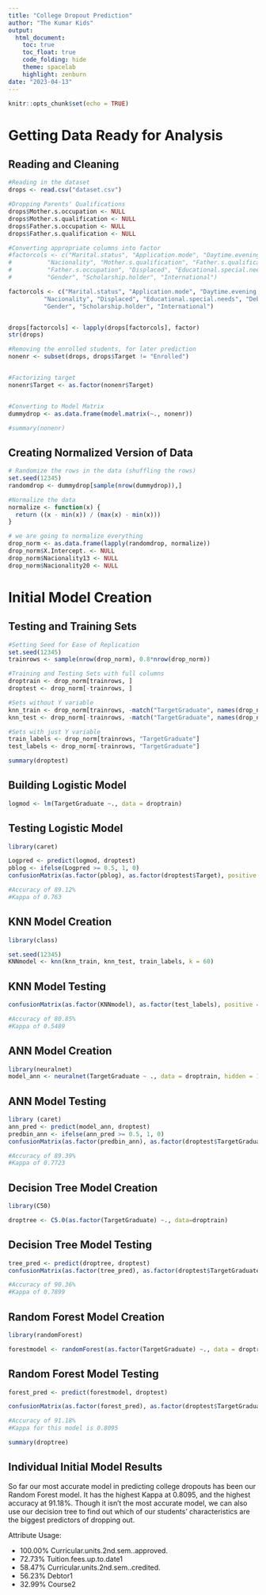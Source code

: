 ```yaml
---
title: "College Dropout Prediction"
author: "The Kumar Kids"
output:
  html_document:
    toc: true
    toc_float: true
    code_folding: hide
    theme: spacelab
    highlight: zenburn
date: "2023-04-13"
---
```


```r
knitr::opts_chunk$set(echo = TRUE)
```

# Getting Data Ready for Analysis

## Reading and Cleaning
```r
#Reading in the dataset
drops <- read.csv("dataset.csv")

#Dropping Parents' Qualifications
drops$Mother.s.occupation <- NULL
drops$Mother.s.qualification <- NULL
drops$Father.s.occupation <- NULL
drops$Father.s.qualification <- NULL

#Converting appropriate columns into factor
#factorcols <- c("Marital.status", "Application.mode", "Daytime.evening.attendance", "Course", "Previous.qualification",
#          "Nacionality", "Mother.s.qualification", "Father.s.qualification", "Mother.s.occupation",
#          "Father.s.occupation", "Displaced", "Educational.special.needs", "Debtor", "Tuition.fees.up.to.date",
#          "Gender", "Scholarship.holder", "International")

factorcols <- c("Marital.status", "Application.mode", "Daytime.evening.attendance", "Course", "Previous.qualification",
          "Nacionality", "Displaced", "Educational.special.needs", "Debtor", "Tuition.fees.up.to.date",
          "Gender", "Scholarship.holder", "International")


drops[factorcols] <- lapply(drops[factorcols], factor)
str(drops)

#Removing the enrolled students, for later prediction
nonenr <- subset(drops, drops$Target != "Enrolled")


#Factorizing target
nonenr$Target <- as.factor(nonenr$Target)


#Converting to Model Matrix
dummydrop <- as.data.frame(model.matrix(~., nonenr))

#summary(nonenr)
```

## Creating Normalized Version of Data
```r
# Randomize the rows in the data (shuffling the rows)
set.seed(12345)
randomdrop <- dummydrop[sample(nrow(dummydrop)),]

#Normalize the data
normalize <- function(x) {
  return ((x - min(x)) / (max(x) - min(x)))
}

# we are going to normalize everything 
drop_norm <- as.data.frame(lapply(randomdrop, normalize))
drop_norm$X.Intercept. <- NULL
drop_norm$Nacionality13 <- NULL
drop_norm$Nacionality20 <- NULL
```

# Initial Model Creation

## Testing and Training Sets
```r
#Setting Seed for Ease of Replication
set.seed(12345)
trainrows <- sample(nrow(drop_norm), 0.8*nrow(drop_norm))

#Training and Testing Sets with full columns
droptrain <- drop_norm[trainrows, ]
droptest <- drop_norm[-trainrows, ]

#Sets without Y variable
knn_train <- drop_norm[trainrows, -match("TargetGraduate", names(drop_norm))]
knn_test <- drop_norm[-trainrows, -match("TargetGraduate", names(drop_norm))]

#Sets with just Y variable
train_labels <- drop_norm[trainrows, "TargetGraduate"]
test_labels <- drop_norm[-trainrows, "TargetGraduate"]

summary(droptest)
```


## Building Logistic Model
```r
logmod <- lm(TargetGraduate ~., data = droptrain)
```

## Testing Logistic Model
```r
library(caret)

Logpred <- predict(logmod, droptest)
pblog <- ifelse(Logpred >= 0.5, 1, 0)
confusionMatrix(as.factor(pblog), as.factor(droptest$Target), positive = "1")

#Accuracy of 89.12%
#Kappa of 0.763
```

## KNN Model Creation
```r
library(class)

set.seed(12345)
KNNmodel <- knn(knn_train, knn_test, train_labels, k = 60)
```

## KNN Model Testing
```r
confusionMatrix(as.factor(KNNmodel), as.factor(test_labels), positive = "1")

#Accuracy of 80.85%
#Kappa of 0.5489
```

## ANN Model Creation
```r
library(neuralnet)
model_ann <- neuralnet(TargetGraduate ~ ., data = droptrain, hidden = 1)
```

## ANN Model Testing
```r
library (caret)
ann_pred <- predict(model_ann, droptest)
predbin_ann <- ifelse(ann_pred >= 0.5, 1, 0)
confusionMatrix(as.factor(predbin_ann), as.factor(droptest$TargetGraduate), positive = "1")

#Accuracy of 89.39%
#Kappa of 0.7723
```

## Decision Tree Model Creation
```r
library(C50)

droptree <- C5.0(as.factor(TargetGraduate) ~., data=droptrain)
```

## Decision Tree Model Testing
```r
tree_pred <- predict(droptree, droptest)
confusionMatrix(as.factor(tree_pred), as.factor(droptest$TargetGraduate), positive = "1")

#Accuracy of 90.36%
#Kappa of 0.7899
```

## Random Forest Model Creation
```r
library(randomForest)

forestmodel <- randomForest(as.factor(TargetGraduate) ~., data = droptrain)
```


## Random Forest Model Testing
```r
forest_pred <- predict(forestmodel, droptest)

confusionMatrix(as.factor(forest_pred), as.factor(droptest$TargetGraduate), positive = "1")

#Accuracy of 91.18%
#Kappa for this model is 0.8095

summary(droptree)
```

## Individual Initial Model Results
So far our most accurate model in predicting college dropouts has been our Random Forest model. It has the highest Kappa at 0.8095, and the highest accuracy at 91.18%. Though it isn't the most accurate model, we can also use our decision tree to find out which of our students' characteristics are the biggest predictors of dropping out.

Attribute Usage:

- 100.00%	Curricular.units.2nd.sem..approved.
- 72.73%	Tuition.fees.up.to.date1
- 58.47%	Curricular.units.2nd.sem..credited.
- 56.23%	Debtor1
- 32.99%	Course2

